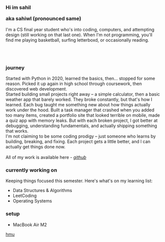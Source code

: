 ### Hi im sahil <p className="font-sometypemono italic hover:underline">aka sahiwl (pronounced same)</p>

I'm a CS final year student who's into coding, computers, and attempting design (still working on that last one). When I'm not programming, you'll find me playing basketball, surfing letterboxd, or occasionally reading.

<br/>
<br/>

### journey

Started with Python in 2020, learned the basics, then... stopped for some reason. Picked it up again in high school through coursework, then discovered web development. 
<br/>
Started building small projects right away – a simple calculator, then a basic weather app that barely worked. They broke constantly, but that's how I learned. Each bug taught me something new about how things actually work under the hood.
Built a task manager that crashed when you added too many items, created a portfolio site that looked terrible on mobile, made a quiz app with memory leaks. But with each broken project, I got better at debugging, understanding fundamentals, and actually shipping something that works.
<br/>
I'm not claiming to be some coding prodigy – just someone who learns by building, breaking, and fixing. Each project gets a little better, and I can actually get things done now.
<br/>
<br/>
All of my work is available here - <i> [github](https://github.com/sahilkr) </i>

### currently working on

Keeping things focused this semester. Here's what's on my learning list:

- Data Structures & Algorithms
- LeetCoding
- Operating Systems

### setup

- MacBook Air M2 

[hmu](mailto:work.saahilkr@gmail.com)

